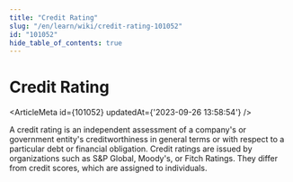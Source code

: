 ```yaml
---
title: "Credit Rating"
slug: "/en/learn/wiki/credit-rating-101052"
id: "101052"
hide_table_of_contents: true
---
```



# Credit Rating

<ArticleMeta id={101052} updatedAt={'2023-09-26 13:58:54'} />
<div className='border-solid border-b border-t-0 my-4 border-[var(--ifm-color-gray-300)]' />

A credit rating is an independent assessment of a company's or government entity's creditworthiness in general terms or with respect to a particular debt or financial obligation. Credit ratings are issued by organizations such as S&P Global, Moody's, or Fitch Ratings. They differ from credit scores, which are assigned to individuals.
